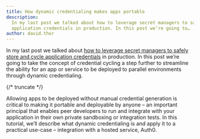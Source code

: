 ```yaml
---
title: How dynamic credentialing makes apps portable
description:
  In my last post we talked about how to leverage secret managers to safely store and cycle
  application credentials in production. In this post we’re going to…
author: david.thor
---
```


In my last post we talked about
[how to leverage secret managers to safely store and cycle application credentials](/blog/using-hashicorp-vault-to-enable-credential-cycling)
in production. In this post we’re going to take the concept of credential cycling a step further to
streamline the ability for an app or service to be deployed to parallel environments through dynamic
credentialing.

{/* truncate */}

Allowing apps to be deployed without manual credential generation is critical to making it portable
and deployable by anyone – an important principal that enables peer developers to run and integrate
with your application in their own private sandboxing or integration tests. In this tutorial, we’ll
describe what dynamic credentialing is and apply it to a practical use-case – integration with a
hosted service, Auth0.
